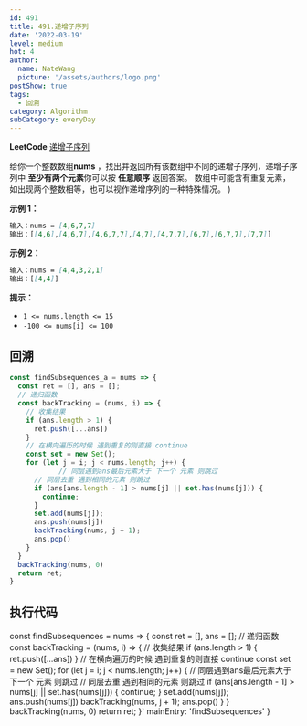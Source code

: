 ```yaml
---
id: 491
title: 491.递增子序列
date: '2022-03-19'
level: medium
hot: 4
author:
  name: NateWang
  picture: '/assets/authors/logo.png'
postShow: true
tags:
  - 回溯
category: Algorithm
subCategory: everyDay
---
```




<Strong>LeetCode</Strong> [递增子序列](https://leetcode-cn.com/problems/increasing-subsequences/description/)


  <Para>
    给你一个整数数组<Strong>nums</Strong>
    ，找出并返回所有该数组中不同的递增子序列，递增子序列中 <Strong>至少有两个元素</Strong>你可以按 <Strong>任意顺序</Strong> 返回答案。
    数组中可能含有重复元素，如出现两个整数相等，也可以视作递增序列的一种特殊情况。
  </Para>
)

<SideNote type='info' title='题目描述' children={cBox}/>



**示例 1：**

```md
输入：nums = [4,6,7,7]
输出：[[4,6],[4,6,7],[4,6,7,7],[4,7],[4,7,7],[6,7],[6,7,7],[7,7]]
```

**示例 2：**

```md
输入：nums = [4,4,3,2,1]
输出：[[4,4]]
```

**提示：**

- `1 <= nums.length <= 15`
- `-100 <= nums[i] <= 100`


## 回溯

```js
const findSubsequences_a = nums => {
  const ret = [], ans = [];
  // 递归函数
  const backTracking = (nums, i) => {
    // 收集结果
    if (ans.length > 1) {
      ret.push([...ans])
    }
    // 在横向遍历的时候 遇到重复的则直接 continue 
    const set = new Set();
    for (let j = i; j < nums.length; j++) {
			// 同层遇到ans最后元素大于 下一个 元素 则跳过
      // 同层去重 遇到相同的元素 则跳过
      if (ans[ans.length - 1] > nums[j] || set.has(nums[j])) {
        continue;
      }
      set.add(nums[j]);
      ans.push(nums[j])
      backTracking(nums, j + 1);
      ans.pop()
    }
  }
  backTracking(nums, 0)
  return ret;
}
```


## 执行代码

const findSubsequences = nums => {
  const ret = [], ans = [];
  // 递归函数
  const backTracking = (nums, i) => {
    // 收集结果
    if (ans.length > 1) {
      ret.push([...ans])
    }
    // 在横向遍历的时候 遇到重复的则直接 continue 
    const set = new Set();
    for (let j = i; j < nums.length; j++) {
			// 同层遇到ans最后元素大于 下一个 元素 则跳过
      // 同层去重 遇到相同的元素 则跳过
      if (ans[ans.length - 1] > nums[j] || set.has(nums[j])) {
        continue;
      }
      set.add(nums[j]);
      ans.push(nums[j])
      backTracking(nums, j + 1);
      ans.pop()
    }
  }
  backTracking(nums, 0)
  return ret;
}`
  mainEntry: 'findSubsequences'
}

<PlayGround js={js} mode='algo' options={options}/> 
